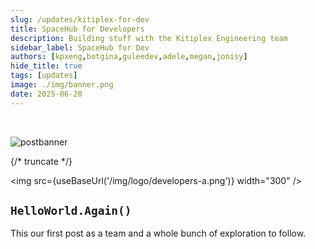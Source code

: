 ```yaml
---
slug: /updates/kitiplex-for-dev
title: SpaceHub for Developers
description: Building stuff with the Kitiplex Engineering team
sidebar_label: SpaceHub for Dev
authors: [kpxeng,botgina,guleedev,adele,megan,jonisy]
hide_title: true
tags: [updates]
image: ./img/banner.png
date: 2025-06-20
---
```






<br />

![postbanner](./img/banner.png)



{/* truncate */}


<img src={useBaseUrl('/img/logo/developers-a.png')} width="300" />


## `HelloWorld.Again()`

This our first post as a team and a whole bunch of exploration to follow.













